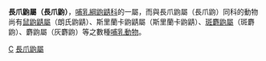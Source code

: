 {{Automatic Taxobox
| taxon = Feroculus
| authority = 
}}

'''長爪鼩屬（長爪鼩）'''，[[哺乳綱|哺乳綱]][[鼩鼱科|鼩鼱科]]的一屬，而與長爪鼩屬（長爪鼩）同科的動物尚有[[鼠鼩鼱屬|鼠鼩鼱屬]]（朗氏鼩鼱）、斯里蘭卡鼩鼱屬（斯里蘭卡鼩鼱）、[[斑麝鼩屬|斑麝鼩屬]]（斑麝鼩）、麝鼩屬（灰麝鼩）等之數種[[哺乳動物|哺乳動物]]。
{{Taxonbar}}
[[Category:鼩鼱科|C]]
[[Category:長爪鼩屬|]]